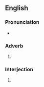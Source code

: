 {{also|absofuckinglutely}}
==English==

===Pronunciation===
* {{audio|en|En-au-abso-fucking-lutely.ogg|Audio (AU)}}

===Adverb===
{{en-adv}}

# {{lb|en|slang|vulgar}} {{alternative spelling of|en|absofuckinglutely}}
#: {{ux|en|Are you ready? – '''Abso-fucking-lutely'''!}}

===Interjection===
{{en-interj}}

# {{lb|en|slang|vulgar}} {{alternative spelling of|en|absofuckinglutely}}
